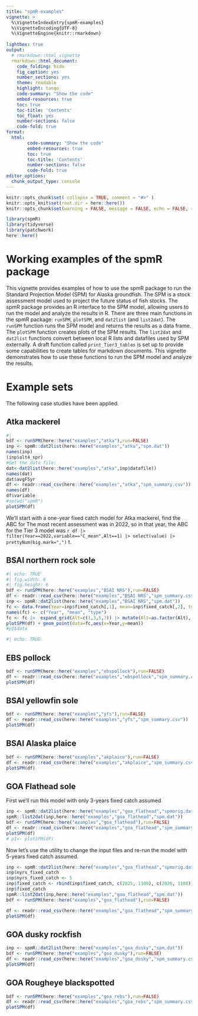 ```yaml
---
title: "spmR-examples"
vignette: >
  %\VignetteIndexEntry{spmR-examples}
  %\VignetteEncoding{UTF-8}
  %\VignetteEngine{knitr::rmarkdown}
  
lightbox: true
output: 
  # rmarkdown::html_vignette
  rmarkdown::html_document:
    code_folding: hide
    fig_caption: yes
    number_sections: yes
    theme: readable
    highlight: tango
    code-summary: "Show the code"
    embed-resources: true
    toc: true
    toc-title: 'Contents'
    toc_float: yes
    number-sections: false
    code-fold: true
format:
  html:
        code-summary: "Show the code"
        embed-resources: true
        toc: true
        toc-title: 'Contents'
        number-sections: false
        code-fold: true
editor_options: 
  chunk_output_type: console
---
```


```r
knitr::opts_chunk$set( collapse = TRUE, comment = "#>" )
knitr::opts_knit$set(root.dir = here::here())
knitr::opts_chunk$set(warning = FALSE, message = FALSE, echo = FALSE, results = FALSE, fig.width = 6, fig.height = 5)
```

```r
library(spmR)
library(tidyverse)
library(patchwork)
here::here()

```
# Working examples of the spmR package

This vignette provides examples of how to use the spmR package to run the Standard Projection Model (SPM) for Alaska groundfish. The SPM is a stock assessment model used to project the future status of fish stocks. The spmR package provides an R interface to the SPM model, allowing users to run the model and analyze the results in R. There are three main functions in the spmR package: `runSPM`, `plotSPM`, and `dat2list` (and `list2dat`). The `runSPM` function runs the SPM model and returns the results as a data frame. The `plotSPM` function creates plots of the SPM results. 
The `list2dat` and `dat2list` functions convert between local R lists and datafiles used by SPM externally.
A draft function called `print_Tier3_tables` is set up to provide some capabilities to create
tables for markdown documents.
This vignette demonstrates how to use these functions to run the SPM model and analyze the results. 

# Example sets

The following case studies have been applied.

## Atka mackerel


```r
#|
bdf <- runSPM(here::here("examples","atka"),run=FALSE)
inp <- spmR::dat2list(here::here("examples","atka","spm.dat"))
names(inp)
(inp$alt4_spr)
#Get the data file: 
dat<-dat2list(here::here("examples","atka",inp$datafile)) 
names(dat)
dat$avgF5yr
df <- readr::read_csv(here::here("examples","atka","spm_summary.csv"))
names(df)
df$variable
#setwd("spmR")
plotSPM(df)
```

We'll start with a one-year fixed catch model for Atka mackerel, find the ABC for 
The most recent assessment was in 2022, so in that year, the ABC for the Tier 3 model was `r df |> filter(Year==2022,variable=="C_mean",Alt==1) |> select(value) |> prettyNum(big.mark=",")` t.


## BSAI northern rock sole

```r
#| echo: TRUE
#| fig.width: 8 
#| fig.height: 6
bdf <- runSPM(here::here("examples","BSAI NRS"),run=FALSE)
df <- readr::read_csv(here::here("examples","BSAI NRS","spm_summary.csv"))
inp <- spmR::dat2list(here::here("examples","BSAI NRS","spm.dat"))
fc <- data.frame(Year=inp$fixed_catch[,1], mean=inp$fixed_catch[,2], type='C')# |> 
names(fc) <- c("Year", "mean", "type")
fc <- fc |>  expand_grid(Alt=c(1,3,5,7)) |> mutate(Alt=as.factor(Alt), ub=mean,lb=mean)
plotSPM(df) + geom_point(data=fc,aes(x=Year,y=mean))
#p1$data
```

```r
#| echo: TRUE

```

## EBS pollock
```r
bdf <- runSPM(here::here("examples","ebspollock"),run=FALSE)
df <- readr::read_csv(here::here("examples","ebspollock","spm_summary.csv"))
plotSPM(df)

```

## BSAI yellowfin sole
```r
bdf <- runSPM(here::here("examples","yfs"),run=FALSE)
df <- readr::read_csv(here::here("examples","yfs","spm_summary.csv"))
plotSPM(df)
```

## BSAI Alaska plaice
```r
bdf <- runSPM(here::here("examples","akplaice"),run=FALSE)
df <- readr::read_csv(here::here("examples","akplaice","spm_summary.csv"))
plotSPM(df)
```

## GOA Flathead sole

First we'll run this model with only 3-years fixed catch assumed

```r
inp <- spmR::dat2list(here::here("examples","goa_flathead","spmorig.dat"))
spmR::list2dat(inp,here::here("examples","goa_flathead","spm.dat"))
bdf <- runSPM(here::here("examples","goa_flathead"),run=FALSE)
df <- readr::read_csv(here::here("examples","goa_flathead","spm_summary.csv"))
plotSPM(df)
# p1<- plotSPM(df)

```

Now let's use the utility to change the input files and re-run the model with 5-years fixed catch assumed.

```r
inp <- spmR::dat2list(here::here("examples","goa_flathead","spmorig.dat"))
inp$nyrs_fixed_catch
inp$nyrs_fixed_catch <- 5
inp$fixed_catch <- rbind(inp$fixed_catch, c(2025, 1100), c(2026, 1100))
inp$fixed_catch
spmR::list2dat(inp,here::here("examples","goa_flathead","spm.dat"))
bdf <- runSPM(here::here("examples","goa_flathead"),run=FALSE)

df <- readr::read_csv(here::here("examples","goa_flathead","spm_summary.csv"))
plotSPM(df)
```


## GOA dusky rockfish 
```r
inp <- spmR::dat2list(here::here("examples","goa_dusky","spm.dat"))
bdf <- runSPM(here::here("examples","goa_dusky"),run=FALSE)
df <- readr::read_csv(here::here("examples","goa_dusky","spm_summary.csv"))
plotSPM(df)
```


## GOA Rougheye blackspotted
```r
bdf <- runSPM(here::here("examples","goa_rebs"),run=FALSE)
df <- readr::read_csv(here::here("examples","goa_rebs","spm_summary.csv"))
plotSPM(df)
```
